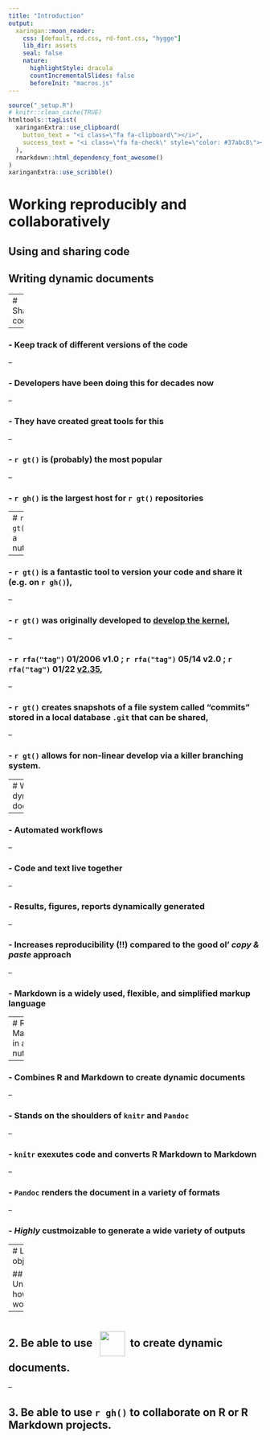 ```yaml
---
title: "Introduction"
output:
  xaringan::moon_reader:
    css: [default, rd.css, rd-font.css, "hygge"]
    lib_dir: assets
    seal: false
    nature:
      highlightStyle: dracula
      countIncrementalSlides: false
      beforeInit: "macros.js"
---
```


```r
source("_setup.R")
# knitr::clean_cache(TRUE)
htmltools::tagList(
  xaringanExtra::use_clipboard(
    button_text = "<i class=\"fa fa-clipboard\"></i>",
    success_text = "<i class=\"fa fa-check\" style=\"color: #37abc8\"></i>",
  ),
  rmarkdown::html_dependency_font_awesome()
)
xaringanExtra::use_scribble()
```

# Working reproducibly and collaboratively


## Using and sharing code 

## Writing dynamic documents



---
# Sharing code

--

### - Keep track of different versions of the code

--

### - Developers have been doing this for decades now

--

### - They have created great tools for this

--

### - `r gt()` is (probably) the most popular

--

### - `r gh()` is the largest host for `r gt()` repositories



---
# `r gt()` in a nutshell 


--

### - `r gt()` is a fantastic tool to version your code and share it (e.g. on `r gh()`),

--

### - `r gt()` was originally developed to [develop the kernel](https://github.com/torvalds/linux),

--

### - `r rfa("tag")` 01/2006 v1.0 ; `r rfa("tag")` 05/14 v2.0 ; `r rfa("tag")` 01/22 [v2.35](https://github.blog/2022-01-24-highlights-from-git-2-35/),

--

### - `r gt()` creates snapshots of a file system called "commits" stored in a local database `.git` that can be shared,

--

### - `r gt()` allows for non-linear develop via a killer branching system.

---
# Writing dynamic documents

--

### - Automated workflows 

--

### - Code and text live together 

--

### - Results, figures, reports dynamically generated

--

### - Increases reproducibility (!!) compared to the good ol' *copy & paste* approach

--

### - Markdown is a widely used, flexible, and simplified markup language


---
# R Markdown in a nutshell 

--

### - Combines R and Markdown to create dynamic documents

--

### - Stands on the shoulders of `knitr` and `Pandoc`

--

### - `knitr` exexutes code and converts R Markdown to Markdown

--

### - `Pandoc` renders the document in a variety of formats

--

### - *Highly* custmoizable to generate a wide variety of outputs


---
# Learning objectives


## 1. Understand how `r gt()` works.

--

## 2. Be able to use [<img src="https://raw.githubusercontent.com/rstudio/rmarkdown/main/man/figures/logo.png" style="vertical-align: middle;margin:10px" width="50px"></img>](https://rmarkdown.rstudio.com/)to create dynamic documents.


--

## 3. Be able to use `r gh()` to collaborate on R or R Markdown projects.



